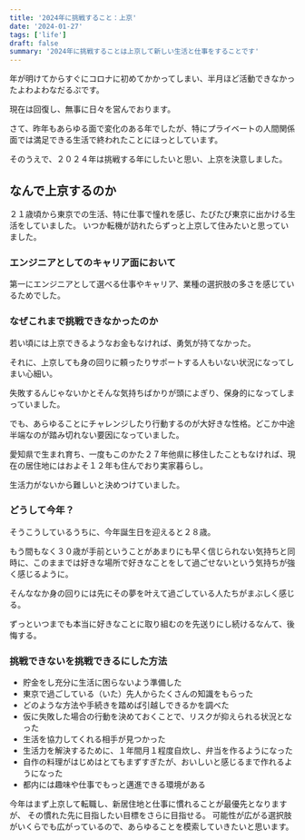 ```yaml
---
title: '2024年に挑戦すること：上京'
date: '2024-01-27'
tags: ['life']
draft: false
summary: '2024年に挑戦することは上京して新しい生活と仕事をすることです'
---
```


年が明けてからすぐにコロナに初めてかかってしまい、半月ほど活動できなかったよわよわなだるぷです。

現在は回復し、無事に日々を営んでおります。

さて、昨年もあらゆる面で変化のある年でしたが、特にプライベートの人間関係面では満足できる生活で終われたことにほっとしています。

そのうえで、２０２４年は挑戦する年にしたいと思い、上京を決意しました。

## なんで上京するのか

２１歳頃から東京での生活、特に仕事で憧れを感じ、たびたび東京に出かける生活をしていました。
いつか転機が訪れたらずっと上京して住みたいと思っていました。

### エンジニアとしてのキャリア面において
第一にエンジニアとして選べる仕事やキャリア、業種の選択肢の多さを感じているためでした。

### なぜこれまで挑戦できなかったのか
若い頃には上京できるようなお金もなければ、勇気が持てなかった。

それに、上京しても身の回りに頼ったりサポートする人もいない状況になってしまい心細い。

失敗するんじゃないかとそんな気持ちばかりが頭によぎり、保身的になってしまっていました。

でも、あらゆることにチャレンジしたり行動するのが大好きな性格。どこか中途半端なのが踏み切れない要因になっていました。

愛知県で生まれ育ち、一度もこのかた２７年他県に移住したこともなければ、現在の居住地にはおよそ１２年も住んでおり実家暮らし。

生活力がないから難しいと決めつけていました。

### どうして今年？
そうこうしているうちに、今年誕生日を迎えると２８歳。

もう間もなく３０歳が手前ということがあまりにも早く信じられない気持ちと同時に、このままでは好きな場所で好きなことをして過ごせないという気持ちが強く感じるように。

そんななか身の回りには先にその夢を叶えて過ごしている人たちがまぶしく感じる。

ずっといつまでも本当に好きなことに取り組むのを先送りにし続けるなんて、後悔する。

### 挑戦できないを挑戦できるにした方法

- 貯金をし充分に生活に困らないよう準備した
- 東京で過ごしている（いた）先人からたくさんの知識をもらった
- どのような方法や手続きを踏めば引越しできるかを調べた
- 仮に失敗した場合の行動を決めておくことで、リスクが抑えられる状況となった
- 生活を協力してくれる相手が見つかった
- 生活力を解決するために、１年間月１程度自炊し、弁当を作るようになった
- 自作の料理がはじめはとてもまずすぎたが、おいしいと感じるまで作れるようになった
- 都内には趣味や仕事でもっと邁進できる環境がある


今年はまず上京して転職し、新居住地と仕事に慣れることが最優先となりますが、
その慣れた先に目指したい目標をさらに目指せる。
可能性が広がる選択肢がいくらでも広がっているので、あらゆることを模索していきたいと思います。



